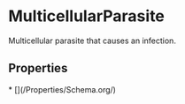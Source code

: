 # MulticellularParasite

Multicellular parasite that causes an infection.

## Properties

<Grid>
* [](/Properties/Schema.org/)

</Grid>


